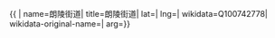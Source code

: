{{ {{{1|PRC admin/showdata}}}|
name=朗陵街道|
title=朗陵街道|
lat=|
lng=|
wikidata=Q100742778|
wikidata-original-name=|
arg={{{arg|}}}}}